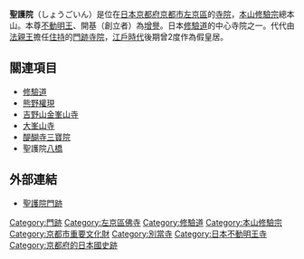 {{日本寺院
| name = 聖護院
| img = File:Syogoin5529.jpg
| img_capt = 聖護院
| image_width = 260
| nihongo = 聖護院
| hiragana = しょうごいん
| romaji = Shōgo-in
| location = [[京都府|京都府]][[京都市|京都市]][[左京區|左京區]]<br>聖護院中町15
| sangou = 無
| section = [[本山修驗宗|本山修驗宗]]總本山
| god = [[不動明王|不動明王]]
| found_year = [[寬治|寬治]]4年（1090年）
| founder = [[增譽|增譽]]（開基）
| official_name = 聖護院門跡
| alias = 
| struct = 
| title = [[近畿三十六不動尊|近畿三十六不動尊]]第十八番<br>[[役行者靈蹟札所|役行者靈蹟札所]]
| cultural_collection = 書院、絹本著色熊野曼荼羅圖 他（重要文化財）<br>聖護院舊假皇居（國之史跡）
}}
'''聖護院'''（しょうごいん）是位在[[日本|日本]][[京都府|京都府]][[京都市|京都市]][[左京區|左京區]]的[[寺院|寺院]]，[[本山修驗宗|本山修驗宗]]總本山。本尊[[不動明王|不動明王]]、開基（創立者）為[[增譽|增譽]]。日本[[修驗道|修驗道]]的中心寺院之一。代代由[[法親王|法親王]]擔任[[住持|住持]]的[[門跡寺院|門跡寺院]]，[[江戶時代|江戶時代]]後期曾2度作為假皇居。

== 關連項目 ==
*[[修驗道|修驗道]]
*[[熊野權現|熊野權現]]
*[[吉野山|吉野山]][[金峯山寺|金峯山寺]]
*[[大峯山寺|大峯山寺]]
*[[醍醐寺|醍醐寺]][[三寶院|三寶院]]
*聖護院[[八橋|八橋]]

== 外部連結 ==
{{Commonscat|Shogoin}}
* [http://www.shogoin.or.jp/ 聖護院門跡] {{Wayback|url=http://www.shogoin.or.jp/ |date=20201108154933 }}

{{DEFAULTSORT:Shogoin}}
[[Category:門跡|Category:門跡]]
[[Category:左京區佛寺|Category:左京區佛寺]]
[[Category:修驗道|Category:修驗道]]
[[Category:本山修驗宗|Category:本山修驗宗]]
[[Category:京都市重要文化財|Category:京都市重要文化財]]
[[Category:別當寺|Category:別當寺]]
[[Category:日本不動明王寺|Category:日本不動明王寺]]
[[Category:京都府的日本國史跡|Category:京都府的日本國史跡]]